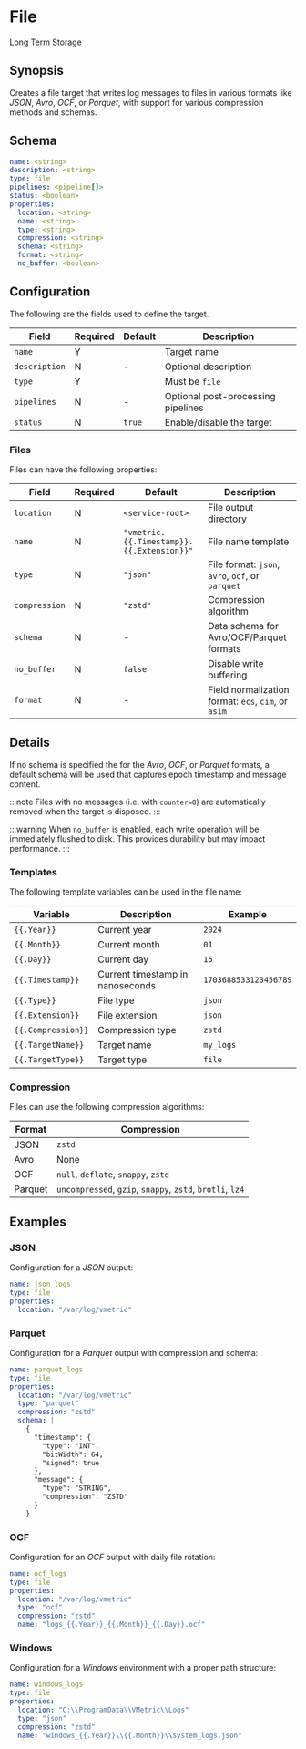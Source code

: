# File

<span className="theme-doc-version-badge badge badge--secondary">Long Term Storage</span>

## Synopsis

Creates a file target that writes log messages to files in various formats like _JSON_, _Avro_, _OCF_, or _Parquet_, with support for various compression methods and schemas.

## Schema

```yaml
name: <string>
description: <string>
type: file
pipelines: <pipeline[]>
status: <boolean>
properties:
  location: <string>
  name: <string>
  type: <string>
  compression: <string>
  schema: <string>
  format: <string>
  no_buffer: <boolean>
```

## Configuration

The following are the fields used to define the target.

|Field|Required|Default|Description|
|---|---|---|---|
|`name`|Y||Target name|
|`description`|N|-|Optional description|
|`type`|Y||Must be `file`|
|`pipelines`|N|-|Optional post-processing pipelines|
|`status`|N|`true`|Enable/disable the target|

### Files

Files can have the following properties:

|Field|Required|Default|Description|
|---|---|---|---|
|`location`|N|`<service-root>`|File output directory|
|`name`|N|`"vmetric.{{.Timestamp}}.{{.Extension}}"`|File name template|
|`type`|N|`"json"`|File format: `json`, `avro`, `ocf`, or `parquet`|
|`compression`|N|`"zstd"`|Compression algorithm|
|`schema`|N|-|Data schema for Avro/OCF/Parquet formats|
|`no_buffer`|N|`false`|Disable write buffering|
|`format`|N|-|Field normalization format: `ecs`, `cim`, or `asim`|

## Details

If no schema is specified the for the _Avro_, _OCF_, or _Parquet_ formats, a default schema will be used that captures epoch timestamp and message content.

:::note
Files with no messages (i.e. with `counter=0`) are automatically removed when the target is disposed.
:::

:::warning
When `no_buffer` is enabled, each write operation will be immediately flushed to disk. This provides durability but may impact performance.
:::

### Templates

The following template variables can be used in the file name:

|Variable|Description|Example|
|---|---|---|
|`{{.Year}}`|Current year|`2024`|
|`{{.Month}}`|Current month|`01`|
|`{{.Day}}`|Current day|`15`|
|`{{.Timestamp}}`|Current timestamp in nanoseconds|`1703688533123456789`|
|`{{.Type}}`|File type|`json`|
|`{{.Extension}}`|File extension|`json`|
|`{{.Compression}}`|Compression type|`zstd`|
|`{{.TargetName}}`|Target name|`my_logs`|
|`{{.TargetType}}`|Target type|`file`|

### Compression

Files can use the following compression algorithms:

|Format|Compression|
|---|---|
|JSON|`zstd`|
|Avro|None|
|OCF|`null`, `deflate`, `snappy`, `zstd`|
|Parquet|`uncompressed`, `gzip`, `snappy`, `zstd`, `brotli`, `lz4`|

## Examples

### JSON

Configuration for a _JSON_ output:

```yaml
name: json_logs
type: file
properties:
  location: "/var/log/vmetric"
```

### Parquet

Configuration for a _Parquet_ output with compression and schema:

```yaml
name: parquet_logs
type: file
properties:
  location: "/var/log/vmetric"
  type: "parquet"
  compression: "zstd"
  schema: |
    {
      "timestamp": {
        "type": "INT",
        "bitWidth": 64,
        "signed": true
      },
      "message": {
        "type": "STRING",
        "compression": "ZSTD"
      }
    }
```

### OCF

Configuration for an _OCF_ output with daily file rotation:

```yaml
name: ocf_logs
type: file
properties:
  location: "/var/log/vmetric"
  type: "ocf"
  compression: "zstd"
  name: "logs_{{.Year}}_{{.Month}}_{{.Day}}.ocf"
```

### Windows

Configuration for a _Windows_ environment with a proper path structure:

```yaml
name: windows_logs
type: file
properties:
  location: "C:\\ProgramData\\VMetric\\Logs"
  type: "json"
  compression: "zstd"
  name: "windows_{{.Year}}\\{{.Month}}\\system_logs.json"
```
